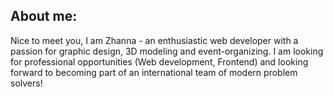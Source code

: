 ## About me:

Nice to meet you, I am Zhanna - an enthusiastic web developer with a passion for graphic design, 3D modeling and event-organizing. I am looking for professional opportunities (Web development, Frontend) and looking forward to becoming part of an international team of modern problem solvers!